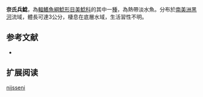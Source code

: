 {{Speciesbox
| name = 奈氏兵鯰
| image =  
| image_width = 250px
| image_caption = 
| status = NE
| status_system = IUCN3.1
| genus = Corydoras
| species = nijsseni
| authority = [[Sands|Sands]], 1989
| synonyms = *''Corydoras elegans nijsseni'',Sands, 1989
}}

'''奈氏兵鯰'''，為[[輻鰭魚綱|輻鰭魚綱]][[鯰形目|鯰形目]][[美鯰科|美鯰科]]的其中一[[種|種]]，為熱帶淡水魚。分布於[[南美洲|南美洲]][[黑河|黑河]]流域，體長可達3公分，棲息在底層水域，生活習性不明。

==参考文献==
*{{FishBase_species|genus=Corydoras|species=nijsseni|year=2014|month=11}}

== 扩展阅读 ==
{{refbegin}}
{{wikispecies-inline|Corydoras nijsseni|奈氏兵鯰}}
{{refend}}
{{Taxonbar|from=Q5509291}}

[[Category:兵鯰屬|nijsseni]]